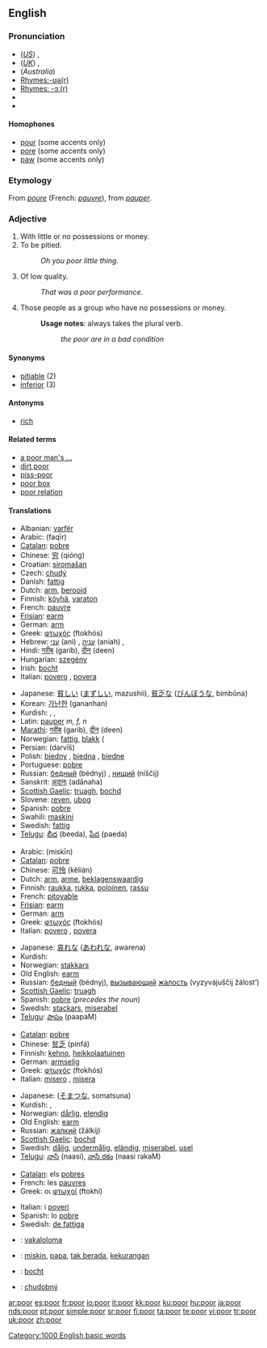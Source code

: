 {{wikipedia|dab=poor}}
==English==

{{rank|less|till|next|257|poor|present|water|stood}}

===Pronunciation===
* (''[[General American|US]]'') {{IPA|/pʊr/, /pɔr/}}, {{SAMPA|/pUr/, /pOr/}}
* (''[[Received Pronunciation|UK]]'') {{IPA|/pɔː/, /pʊə/}}, {{SAMPA|/pO:/, /pU@/}}
* (''Australia'') {{IPA|/pɔə/}}
* [[Rhymes:English:-ʊə(r)|Rhymes:-ʊə(r)]]
* [[Rhymes:English:-ɔː(r)|Rhymes: -ɔː(r)]]
* {{audio|en-us-poor.ogg|Audio (US)}}
* {{audio|en-uk-poor.ogg|Audio (UK)}}

====Homophones====
*[[pour]] (some accents only)
*[[pore]] (some accents only)
*[[paw]] (some accents only)

===Etymology===
From {{OF.}} ''[[poure]]'' (French: ''[[pauvre]]''), from {{L.}} ''[[pauper]]''.

===Adjective===
{{en-adj|er}}

# With little or no possessions or money.
# To be pitied.
#:''Oh you poor little thing''.
# Of low quality.
#:''That was a poor performance''.
# {{i|with "the"}} Those people as a group who have no possessions or money.
#:'''Usage notes''': always takes the plural verb.
#::''the poor are in a bad condition''

====Synonyms====
*[[pitiable]] (2)
*[[inferior]] (3)

====Antonyms====
*[[rich]]

====Related terms====
*[[a poor man's ...]]
*[[dirt poor]]
*[[piss-poor]]
*[[poor box]]
*[[poor relation]]

====Translations====
{{trans-top|with no possessions or money}}
*Albanian: [[varfër]]
*Arabic: {{Arab|[[فقير]]}} (faqīr)
*[[Catalan]]: [[pobre]]
*Chinese: [[穷]] (qióng)
*Croatian: [[siromašan]]
*Czech: [[chudý]] {{m}}
*Danish: [[fattig]]
*Dutch: [[arm#Dutch|arm]], [[berooid]]
*Finnish: [[köyhä]], [[varaton]]
*French: [[pauvre]]
*[[Frisian]]: [[earm]]
*German: [[arm#German|arm]]
*Greek: [[φτωχός]] (ftokhós) {{m}}
*Hebrew: [[עני]] (ani) {{m}}, [[עניה]] (aniah) {{f}}, {{he-translation|דלת העם|dalat ha'am}}
*Hindi: [[गरीब]] (garib), [[दीन]] (deen)
*Hungarian: [[szegény]]
*Irish: [[bocht]]
*Italian: [[povero]] {{m}}, [[povera]] {{f}}
{{trans-mid}}
*Japanese: [[貧しい]] ([[まずしい]], mazushii), [[貧乏な]] ([[びんぼうな]], bimbōna)
*Korean: [[가난한]] (gananhan)
*Kurdish: {{KUchar|[[ده‌ست کورت]]}}, {{KUchar|[[هه‌ژار]]}}, {{KUchar|[[فه‌قیر]]}}
*Latin: [[pauper]] ''m, f, n''
*[[Marathi]]: [[गरीब]] (garib), [[दीन]] (deen)
*Norwegian: [[fattig]], [[blakk]] ({{colloquial}}
*Persian: {{FAchar|[[درویش]]}} (darvīš)
*Polish: [[biedny]] {{m}}, [[biedna]] {{f}}, [[biedne]] {{n}}
*Portuguese: [[pobre]]
*Russian: [[бедный]] (bédnyj) {{m}}, [[нищий]] (níščij) {{m}}
*Sanskrit: [[अदानः]] (adānaha)
*[[Scottish Gaelic]]: [[truagh]], [[bochd]]
*Slovene: [[reven]], [[ubog]]
*Spanish: [[pobre]]
*Swahili: [[maskini]]
*Swedish: [[fattig]]
*[[Telugu]]: [[బీద]] (beeda), [[పేద]] (paeda)
{{trans-bottom}}

{{trans-top|to be pitied}}
*Arabic: {{Arab|[[مسكين]]}} (miskīn)
*[[Catalan]]: [[pobre]]
*Chinese: [[可怜]] (kělián)
*Dutch: [[arm#Dutch|arm]], [[arme]], [[beklagenswaardig]]
*Finnish: [[raukka]], [[rukka]], [[poloinen]], [[rassu]]
*French: [[pitoyable]]
*[[Frisian]]: [[earm]]
*German: [[arm#German|arm]]
*Greek: [[φτωχός]] (ftokhós) {{m}}
*Italian: [[povero]] {{m}}, [[povera]] {{f}}
{{trans-mid}}
*Japanese: [[哀れな]] ([[あわれな]], awarena)
*Kurdish: {{KUchar|[[گوناح]]}}
*Norwegian: [[stakkars]]
*Old English: [[earm]]
*Russian: [[бедный]] (bédnyj), [[вызывающий]] [[жалость]] (vyzyvájuščij žálost’)
*[[Scottish Gaelic]]: [[truagh]]
*Spanish: [[pobre]] (''precedes the noun'')
*Swedish: [[stackars]], [[miserabel]]
*[[Telugu]]: [[పాపం]] (paapaM)
{{trans-bottom}}

{{trans-top|of low quality}}
*[[Catalan]]: [[pobre]]
*Chinese: [[贫乏]] (pínfá)
*Finnish: [[kehno]], [[heikkolaatuinen]]
*German: [[armselig#German|armselig]]
*Greek: [[φτωχός]] (ftokhós) {{m}}
*Italian: [[misero]] {{m}}, [[misera]] {{f}}
{{trans-mid}}
*Japanese: {{JAchar|[[粗末な]]}} ([[そまつな]], somatsuna)
*Kurdish: {{KUchar|[[خه‌راپ]]}}, {{KUchar|[[بێ قیمه‌ت]]}}
*Norwegian: [[dårlig]], [[elendig]]
*Old English: [[earm]]
*Russian: [[жалкий]] (žálkij)
*[[Scottish Gaelic]]: [[bochd]]
*Swedish: [[dålig]], [[undermålig]], [[eländig]], [[miserabel]], [[usel]]
*[[Telugu]]: [[నాసి]] (naasi), [[నాసి రకం]] (naasi rakaM)
{{trans-bottom}}

{{trans-top|those with no possessions}}
*[[Catalan]]: els [[pobres]]
*French: les [[pauvres]] {{m|p}}
*Greek: οι [[φτωχοί]] (ftokhí) {{m|p}}
{{trans-mid}}
*Italian: i [[poveri]] {{m|p}}
*Spanish: lo [[pobre]] {{n}}
*Swedish: [[de fattiga]] {{c|p}}
{{trans-bottom}}

{{checktrans-top}}
*{{ttbc|Fijian}}:  [[vakaloloma]]
*{{ttbc|Indonesian}}: [[miskin]], [[papa]], [[tak berada]], [[kurang|kekurangan]]
*{{ttbc|Irish}}: [[bocht]]
*{{ttbc|Slovak}}: [[chudobný]]
{{checktrans-mid}}
{{checktrans-bottom}}

[[Category:1000 English basic words]]

[[ar:poor]]
[[es:poor]]
[[fr:poor]]
[[io:poor]]
[[it:poor]]
[[kk:poor]]
[[ku:poor]]
[[hu:poor]]
[[ja:poor]]
[[nds:poor]]
[[pt:poor]]
[[simple:poor]]
[[sr:poor]]
[[fi:poor]]
[[ta:poor]]
[[te:poor]]
[[vi:poor]]
[[tr:poor]]
[[uk:poor]]
[[zh:poor]]